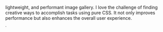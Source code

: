 
lightweight, and performant image gallery. I love the challenge of finding creative ways to accomplish tasks using pure CSS. It not only improves performance but also enhances the overall user experience.

˙